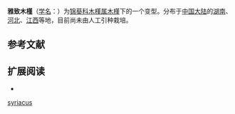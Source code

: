 {{Infraspeciesbox
| genus = Hibiscus
| species = syriacus
| species link= 木槿
| forma = elegantissimus
| authority = Gagn.
}}

'''雅致木槿'''（[[学名|学名]]：{{lang|la|''Hibiscus syriacus'' f. ''elegantissimus''}}）为[[锦葵科|锦葵科]][[木槿属|木槿属]][[木槿|木槿]]下的一个变型。分布于[[中国大陆|中国大陆]]的[[湖南|湖南]]、[[河北|河北]]、[[江西|江西]]等地，目前尚未由人工引种栽培。 {{r|CPNI}}

== 参考文献 ==
{{reflist|refs=
<ref name=CPNI>{{CPNI| zh=雅致木槿 | id=275-22025 | binomial=Hibiscus syriacus | authority=Gagn. | form=elegantissimus | accessdate=2013-01-17}}
</ref>
}}

== 扩展阅读 ==
{{refbegin}}
* {{wikispecies-inline|Hibiscus syriacus f. elegantissimus|雅致木槿}}
{{refend}}

{{plant-stub}}

[[Category:木槿属|syriacus]]
